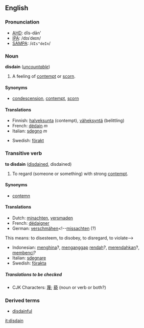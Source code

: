 ==English==
===Pronunciation===
*[[AHD]]: dĭs-dān'
*[[IPA]]: /dɪsˈdeɪn/
*[[SAMPA]]: /<tt>dIs"deIn</tt>/

===Noun===
'''disdain''' (''[[uncountable]]'')

#A feeling of [[contempt]] or [[scorn]].

====Synonyms====
*[[condescension]], [[contempt]], [[scorn]]

====Translations====
{{top}}
*Finnish: [[halveksunta]] (contempt), [[väheksyntä]] (belittling)
*French: [[dédain]] ''m''
*Italian: [[sdegno]] ''m''
{{mid}}
*Swedish: [[förakt]]
{{bottom}}

===Transitive verb===
'''to disdain''' ([[disdained]], disdained)

#To regard (someone or something) with strong [[contempt]].

====Synonyms====
*[[contemn]]

====Translations====
{{top}}
*Dutch: [[minachten]], [[versmaden]]
*French: [[dédaigner]]
*German: [[verschmähen]]<!--[[missachten]] (?)
This means: to disesteem, to disobey, to disregard, to violate-->
{{mid}}
*Indonesian: [[hina|menghina]]?, [[anggap|menganggap]] [[rendah]]?, [[rendah|merendahkan]]?, [[benci|membenci]]?
*Italian: [[sdegnare]]
*Swedish: [[förakta]]
{{bottom}}

=====Translations to be checked=====
<!--Remove this section once all of the translations below have been moved into the tables above.-->
{{checktrans}}

*CJK Characters: [[蔑]]; [[藐]] (noun or verb or both?)

===Derived terms===
*[[disdainful]]

[[it:disdain]]
